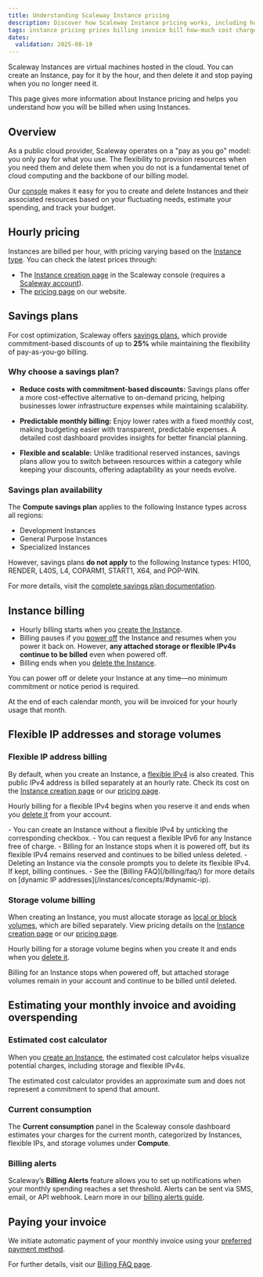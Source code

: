 ```yaml
---
title: Understanding Scaleway Instance pricing
description: Discover how Scaleway Instance pricing works, including hourly rates, billing, and tips to manage costs effectively.
tags: instance pricing prices billing invoice bill how-much cost charge
dates:
  validation: 2025-08-19
---
```



Scaleway Instances are virtual machines hosted in the cloud. You can create an Instance, pay for it by the hour, and then delete it and stop paying when you no longer need it.

This page gives more information about Instance pricing and helps you understand how you will be billed when using Instances.

## Overview

As a public cloud provider, Scaleway operates on a "pay as you go" model: you only pay for what you use. The flexibility to provision resources when you need them and delete them when you do not is a fundamental tenet of cloud computing and the backbone of our billing model.

Our [console](https://console.scaleway.com/) makes it easy for you to create and delete Instances and their associated resources based on your fluctuating needs, estimate your spending, and track your budget.

## Hourly pricing

Instances are billed per hour, with pricing varying based on the [Instance type](/instances/reference-content/choosing-instance-type/). You can check the latest prices through:

- The [Instance creation page](https://console.scaleway.com/instance/servers/create) in the Scaleway console (requires a [Scaleway account](/account/how-to/create-an-account/)).
- The [pricing page](https://www.scaleway.com/en/pricing/?tags=available) on our website.

## Savings plans

For cost optimization, Scaleway offers [savings plans](/billing/additional-content/understanding-savings-plans/), which provide commitment-based discounts of up to **25%** while maintaining the flexibility of pay-as-you-go billing.

### Why choose a savings plan?

* **Reduce costs with commitment-based discounts:**
  Savings plans offer a more cost-effective alternative to on-demand pricing, helping businesses lower infrastructure expenses while maintaining scalability.

* **Predictable monthly billing:**
  Enjoy lower rates with a fixed monthly cost, making budgeting easier with transparent, predictable expenses. A detailed cost dashboard provides insights for better financial planning.

* **Flexible and scalable:**
  Unlike traditional reserved instances, savings plans allow you to switch between resources within a category while keeping your discounts, offering adaptability as your needs evolve.

### Savings plan availability

The **Compute savings plan** applies to the following Instance types across all regions:

- Development Instances
- General Purpose Instances
- Specialized Instances

However, savings plans **do not apply** to the following Instance types: H100, RENDER, L40S, L4, COPARM1, START1, X64, and POP-WIN.

For more details, visit the [complete savings plan documentation](/billing/additional-content/understanding-savings-plans/).

## Instance billing

- Hourly billing starts when you [create the Instance](/instances/how-to/create-an-instance/).
- Billing pauses if you [power off](/instances/how-to/power-off-instance/) the Instance and resumes when you power it back on. However, **any attached storage or flexible IPv4s continue to be billed** even when powered off.
- Billing ends when you [delete the Instance](/instances/how-to/create-an-instance/).

You can power off or delete your Instance at any time—no minimum commitment or notice period is required.

At the end of each calendar month, you will be invoiced for your hourly usage that month.

## Flexible IP addresses and storage volumes

### Flexible IP address billing

By default, when you create an Instance, a [flexible IPv4](/instances/concepts/#flexible-ip) is also created. This public IPv4 address is billed separately at an hourly rate. Check its cost on the [Instance creation page](https://console.scaleway.com/instance/servers/create) or our [pricing page](https://www.scaleway.com/en/pricing/?tags=available).

Hourly billing for a flexible IPv4 begins when you reserve it and ends when you [delete it](/instances/how-to/use-flexips/#how-to-delete-a-flexible-ip-address) from your account.

<Message type="note">
  - You can create an Instance without a flexible IPv4 by unticking the corresponding checkbox.
  - You can request a flexible IPv6 for any Instance free of charge.
  - Billing for an Instance stops when it is powered off, but its flexible IPv4 remains reserved and continues to be billed unless deleted.
  - Deleting an Instance via the console prompts you to delete its flexible IPv4. If kept, billing continues.
  - See the [Billing FAQ](/billing/faq/) for more details on [dynamic IP addresses](/instances/concepts/#dynamic-ip).
</Message>

### Storage volume billing

When creating an Instance, you must allocate storage as [local or block volumes](/instances/concepts/#volumes), which are billed separately. View pricing details on the [Instance creation page](https://console.scaleway.com/instance/servers/create) or our [pricing page](https://www.scaleway.com/en/pricing/?tags=available).

Hourly billing for a storage volume begins when you create it and ends when you [delete it](/block-storage/how-to/delete-a-volume/).

<Message type="note">
  Billing for an Instance stops when powered off, but attached storage volumes remain in your account and continue to be billed until deleted.
</Message>

## Estimating your monthly invoice and avoiding overspending

### Estimated cost calculator

When you [create an Instance](https://console.scaleway.com/instance/servers/create/), the estimated cost calculator helps visualize potential charges, including storage and flexible IPv4s.

<Message type="note">
  The estimated cost calculator provides an approximate sum and does not represent a commitment to spend that amount.
</Message>

<Lightbox image={image} alt="Estimated cost calculator" />

### Current consumption

The **Current consumption** panel in the Scaleway console dashboard estimates your charges for the current month, categorized by Instances, flexible IPs, and storage volumes under **Compute**.

<Lightbox image={image2} alt="Current consumption panel" />

### Billing alerts

Scaleway’s **Billing Alerts** feature allows you to set up notifications when your monthly spending reaches a set threshold. Alerts can be sent via SMS, email, or API webhook. Learn more in our [billing alerts guide](/billing/how-to/use-billing-alerts/).

## Paying your invoice

We initiate automatic payment of your monthly invoice using your [preferred payment method](/billing/how-to/add-payment-method/).

For further details, visit our [Billing FAQ page](/billing/faq/).

